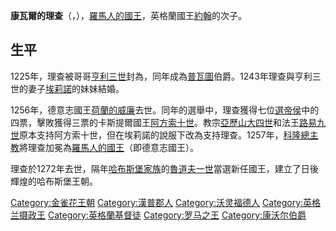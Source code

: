 {{Unreferenced|time=2020-09-09T12:49:20+00:00}}
{{Infobox royalty
| name         = 康瓦爾的理查
| image        = Richard Cornwall.jpg
| succession   = [[德國君主列表|羅馬人的國王]]
| reign        = 1257年1月13日 — 1272年4月2日
| coronation   = 1257年5月27日
| predecessor  = [[荷蘭的威廉|荷蘭的威廉]]
| successor    = [[魯道夫一世_(德意志)|魯道夫一世]]
| birth_date   = 1209年1月5日
| birth_place  = {{flag|Kingdom of England}}[[溫徹斯特|溫徹斯特]]
| death_date   = {{Death date and age|1272|4|2|1209|1|5|df=y}}
| death_place  = {{flag|Kingdom of England}}[[伯克姆斯特德|伯克姆斯特德]]
| burial_place = [[黑爾斯修道院|黑爾斯修道院]]
| house        = [[金雀花王朝|金雀花王朝]]
| father       = [[約翰_(英格蘭國王)|英格蘭國王約翰]]
| mother       = [[昂古萊姆的伊莎貝爾|昂古萊姆的伊莎貝爾]]
}}
'''康瓦爾的理查'''（{{lang-en|Richard of Cornwall}}，{{bd|1209年|1月5日|1272年|4月2日}}），[[德國君主列表|羅馬人的國王]]，英格蘭國王[[約翰_(英格蘭國王)|約翰]]的次子。

== 生平 ==
1225年，理查被哥哥[[亨利三世_(英格蘭)|亨利三世]]封為{{le|康瓦爾高級治安官|High Sheriff of Cornwall}}，同年成為[[普瓦圖|普瓦圖]]伯爵。1243年理查與亨利三世的妻子[[普羅旺斯的埃莉諾|埃莉諾]]的妹妹{{le|普羅旺斯的桑琪亞|Sanchia of Provence|桑琪亞}}結婚。

1256年，德意志國王[[荷蘭的威廉|荷蘭的威廉]]去世。同年的選舉中，理查獲得七位[[選帝侯|選帝侯]]中的四票，擊敗獲得三票的卡斯提爾國王[[阿方索十世_(卡斯蒂利亞)|阿方索十世]]。教宗[[歷山四世|亞歷山大四世]]和法王[[路易九世_(法蘭西)|路易九世]]原本支持阿方索十世，但在埃莉諾的說服下改為支持理查。1257年，[[科隆總主教|科隆總主教]]{{le|康拉德·馮·霍希斯塔登|Konrad von Hochstaden}}將理查加冕為[[德國君主列表|羅馬人的國王]]（即德意志國王）。

理查於1272年去世，隔年[[哈布斯堡王朝|哈布斯堡家族]]的[[魯道夫一世_(德意志)|魯道夫一世]]當選新任國王，建立了日後輝煌的哈布斯堡王朝。

{{S-start}}
{{S-hou | [[金雀花王朝|金雀花王朝]]|1209年|1月5日|1272年|4月2日}}
{{s-reg}}
{{S-bef|rows=1|before=[[荷蘭的威廉|威廉]]}}
{{S-ttl|rows=1|title=[[德國君主列表|羅馬人的國王]]|years=1257年–1272年|regent1=[[阿方索十世_(卡斯蒂利亞)|阿方索]]為競爭者}}
{{S-aft|after=[[魯道夫一世_(德意志)|魯道夫一世]]}}
{{S-reg | en}}
{{S-bef | before= 亨利·菲茲伯特}}
{{S-ttl | title={{link-en|康沃爾伯爵|Earl of Cornwall}}| years=1225年–1272年}}
{{S-aft | after={{link-en|第二任康沃爾伯爵埃德蒙|Edmund, 2nd Earl of Cornwall|埃德蒙}}}}
{{s-end}}

{{DEFAULTSORT:Richard of Cornwall}}
[[Category:金雀花王朝|Category:金雀花王朝]]
[[Category:漢普郡人|Category:漢普郡人]]
[[Category:沃灵福德人|Category:沃灵福德人]]
[[Category:英格兰摄政王|Category:英格兰摄政王]]
[[Category:英格蘭基督徒|Category:英格蘭基督徒]]
[[Category:罗马之王|Category:罗马之王]]
[[Category:康沃尔伯爵|Category:康沃尔伯爵]]